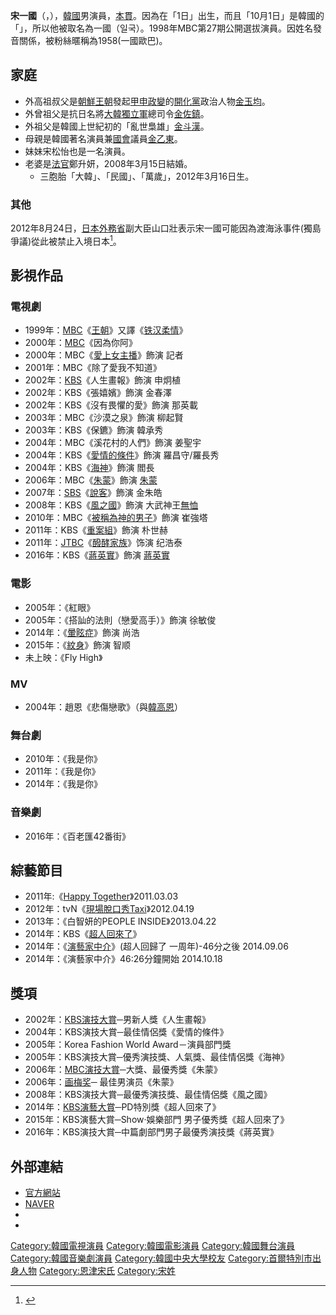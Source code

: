 {{藝人
| 姓名 = 宋一國
| 類型 = 男演員
| 圖片 = Korea Makgeolli Wanderers 05 Song Il Gook.png
| 圖片尺寸 =
| 圖片簡介 =
| 國籍 = {{KOR}}
| 外文名 =송일국
| 外文 = ko
| 羅馬拼音 = Song Il Kook
| 出生日期 = {{birth_date_and_age|1971|10|1}}
| 出生地點 = {{KOR}}[[首爾特別市|首爾特別市]][[江南區|江南區]]
| 語言 = [[韓語|韓語]]、[[英語|英語]]
| 配偶 = {{marriage|鄭升妍|2008}}
| 父母 = 母親：[[金乙東|金乙東]]
| 兒女 = 三子（三胞胎） <br>송대한，大韓，Daehan<br>송민국，民國，Minguk<br>송만세，萬歲，Manse<br>{{birth_date_and_age|2012|03|16}}
| 教育程度 = {{link-ko|清州大學|청주대학교}}戲劇電影學[[學士|學士]]<br />[[中央大學_(韓國)|中央大學]]藝術大學院電影學[[碩士|碩士]]生
| 經紀公司 =[[C-JeS娛樂|C-JeS娛樂]]
| module ={{Infobox Korean name
  | hangul        = 송일국
  | hanja         = 宋一國
  | rr = Song Ilguk
  | mr = Song Ilkuk
}}
}}
'''宋一國'''（{{lang-ko|'''송일국'''}}，{{bd|1971年|10月1日|catIdx=S}}），[[韓國|韓國]]男演員，[[本貫|本貫]]{{lk|恩津宋氏|은진 송씨}}。因為在「1日」出生，而且「10月1日」是韓國的「{{Link-ko|韓國國軍日|국군의 날|國軍日}}」，所以他被取名為一國（일국）。1998年MBC第27期公開選拔演員。因姓名發音關係，被粉絲暱稱為1958(一國歐巴)。

== 家庭 ==
*外高祖叔父是[[朝鮮王朝|朝鮮王朝]]發起[[甲申政變|甲申政變]]的[[開化黨|開化黨]]政治人物[[金玉均|金玉均]]。
*外曾祖父是抗日名將[[大韓獨立軍|大韓獨立軍]]總司令[[金佐鎮|金佐鎮]]。
*外祖父是韓國上世紀初的「亂世梟雄」[[金斗漢|金斗漢]]。
*母親是韓國著名演員兼[[國會|國會]]議員[[金乙東|金乙東]]。
*妹妹宋松怡也是一名演員。
*老婆是[[法官|法官]]鄭升妍，2008年3月15日結婚。
**三胞胎「大韓」、「民國」、「萬歲」，2012年3月16日生。

===其他===
2012年8月24日，[[日本|日本]][[日本外務省|外務省]]副大臣山口壯表示宋一國可能因為渡海泳事件(獨島爭議)從此被禁止入境日本<ref>{{cite web| url=http://chinese.joins.com/big5/article.aspx?art_id=91190| title=在被日本宣布禁止入境之後 宋一國高喊“大韓民國萬歲”| date=2012-08-25| accessdate=2017-09-10| archive-date=2017-09-10| archive-url=https://web.archive.org/web/20170910174240/http://chinese.joins.com/big5/article.aspx?art_id=91190| dead-url=no}}</ref>。

== 影視作品 ==
=== 電視劇 ===
*1999年：[[文化廣播_(韓國)|MBC]]《[[王朝_(韓國電視劇)|王朝]]》又譯《[[王朝_(韓國電視劇)|铁汉柔情]]》
* 2000年：[[文化廣播_(韓國)|MBC]]《因為你阿》
* 2000年：MBC《[[愛上女主播_(韓國電視劇)|愛上女主播]]》飾演 記者
* 2001年：MBC《除了愛我不知道》
* 2002年：[[韓國放送公社|KBS]]《人生畫報》飾演 申炯植
* 2002年：KBS《張嬉嬪》飾演 金春澤
* 2002年：KBS《沒有畏懼的愛》飾演 那英載
* 2003年：MBC《沙漠之泉》飾演 柳起賢
* 2003年：KBS《保鑣》飾演 韓承秀
* 2004年：MBC《溪花村的人們》飾演 姜聖宇
* 2004年：KBS《[[愛情的條件|愛情的條件]]》飾演 羅昌守/羅長秀
* 2004年：KBS《[[海神_(電視劇)|海神]]》飾演 閻長
* 2006年：MBC《[[朱蒙_(電視劇)|朱蒙]]》飾演 [[朱蒙|朱蒙]]
* 2007年：[[SBS_(韓國)|SBS]]《[[說客_(電視劇)|說客]]》飾演 金朱皓
* 2008年：KBS《[[風之國|風之國]]》飾演 大武神王[[無恤|無恤]]
* 2010年：MBC《[[被稱為神的男子|被稱為神的男子]]》飾演 崔強塔
* 2011年：KBS《[[重案組_(韓國電視劇)|重案組]]》飾演 朴世赫
* 2011年：[[JTBC|JTBC]]《[[醱酵家族|醱酵家族]]》饰演 纪浩泰
* 2016年：KBS《[[蔣英實_(電視劇)|蔣英實]]》飾演 [[蔣英實|蔣英實]]

=== 電影 ===
* 2005年：《紅眼》
* 2005年：《搭訕的法則（戀愛高手）》飾演 徐敏俊
* 2014年：《[[暈眩症|暈眩症]]》飾演 尚浩
* 2015年：《[[紋身_(電影)|紋身]]》飾演 智顺
* 未上映：《Fly High》

=== MV ===
* 2004年：趙恩《悲傷戀歌》（與[[韓高恩|韓高恩]]）

=== 舞台劇 ===
*2010年：《我是你》
*2011年：《我是你》
*2014年：《我是你》

=== 音樂劇 ===
* 2016年：《百老匯42番街》

== 綜藝節目 ==
* 2011年:《[[歡樂在一起|Happy Together]]》2011.03.03
* 2012年：tvN《[[現場脫口秀Taxi|現場脫口秀Taxi]]》2012.04.19
* 2013年：《白智妍的PEOPLE INSIDE》2013.04.22
* 2014年：KBS《[[超人回來了|超人回來了]]》
* 2014年：《[[演藝家中介|演藝家中介]]》(超人回歸了 一周年)-46分之後 2014.09.06
* 2014年：《演藝家中介》46:26分鐘開始 2014.10.18

== 獎項 ==
* 2002年：[[KBS演技大賞|KBS演技大賞]]─男新人獎《人生畫報》
* 2004年：KBS演技大賞─最佳情侶獎《愛情的條件》
* 2005年：Korea Fashion World Award－演員部門獎
* 2005年：KBS演技大賞─優秀演技獎、人氣獎、最佳情侶獎《海神》
* 2006年：[[MBC演技大賞|MBC演技大賞]]─大獎、最優秀獎《朱蒙》
* 2006年：[[韩国画梅奖|画梅奖]]─ 最佳男演员《朱蒙》
* 2008年：KBS演技大賞─最優秀演技獎、最佳情侶獎《風之國》
* 2014年：[[KBS演藝大賞|KBS演藝大賞]]─PD特別獎《超人回來了》
* 2015年：KBS演藝大賞─Show·娛樂部門 男子優秀獎《超人回來了》
* 2016年：KBS演技大賞─中篇劇部門男子最優秀演技獎《蔣英實》

== 外部連結 ==

* [https://web.archive.org/web/20080103021840/http://www.barunsonenter.com/gentle-song/ 官方網站] {{ko icon}}
* [http://people.search.naver.com/search.naver?where=nexearch&query=%EC%86%A1%EC%9D%BC%EA%B5%AD&sm=tab_etc&ie=utf8&key=PeopleService&os=94512 NAVER]{{Wayback|url=http://people.search.naver.com/search.naver?where=nexearch&query=%EC%86%A1%EC%9D%BC%EA%B5%AD&sm=tab_etc&ie=utf8&key=PeopleService&os=94512 |date=20140324184441 }}{{ko}}
* {{Twitter|songilkook}}{{ko}}
* {{instagram|songilkook}}

{{C-JeS Entertainment}}
{{MBC演技大賞大賞得主}}
{{韩国福布斯名人榜}}
{{DEFAULTSORT:Song Il-kook}}
[[Category:韓國電視演員|Category:韓國電視演員]]
[[Category:韓國電影演員|Category:韓國電影演員]]
[[Category:韓國舞台演員|Category:韓國舞台演員]]
[[Category:韓國音樂劇演員|Category:韓國音樂劇演員]]
[[Category:韓國中央大學校友|Category:韓國中央大學校友]]
[[Category:首爾特別市出身人物|Category:首爾特別市出身人物]]
[[Category:恩津宋氏|Category:恩津宋氏]]
[[Category:宋姓|Category:宋姓]]